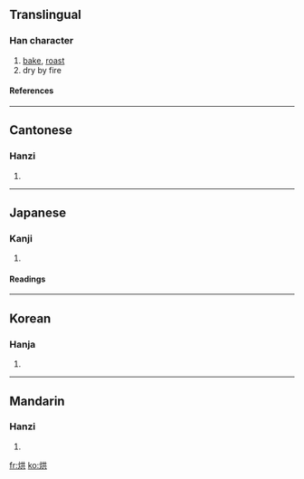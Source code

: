 ==Translingual==
===Han character===
{{Han char|rn=86|rad=火|as=06|sn=10|four=9488<sub>1</sub>|canj=火廿金 (FTC)}}
# [[bake]], [[roast]]
# dry by fire
====References====
{{Han ref|kx=0670.170|dkj=19012|dj=1079.090|hdz=32198.170|uh=70D8|ud=28888|bh=AF4D|bd=44877}}

----
==Cantonese==
===Hanzi===
{{yue-hanzi|jyut=|y=hung1}}
# {{defn|Cantonese}}

----
==Japanese==
===Kanji===
{{ja-kanji|grade=|rs=火06}}
# {{defn|Japanese}} 
====Readings====
{{ja-readings|on=[[こう]] (kō), [[ぐ]] (gu), [[きょう]] (kyō), [[く]] (ku)|kun=[[かがりび]] (kagaribi)}}

----
==Korean==
===Hanja===
{{ko-hanja|hangeul=홍|eumhun=|rv=hong|mr=hong|y=hong}}
# {{defn|Korean}}

----
==Mandarin==
===Hanzi===
{{cmn-hanzi|pin=[[hōng]] (hong1)|wg=hung<sup>1</sup>}}
# {{defn|Mandarin}}

[[fr:烘]]
[[ko:烘]]
